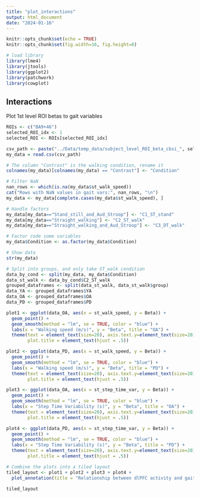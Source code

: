 ```yaml
---
title: "plot_interactions"
output: html_document
date: "2024-01-16"
---
```


```r
knitr::opts_chunk$set(echo = TRUE)
knitr::opts_chunk$set(fig.width=16, fig.height=8) 

# load library
library(lme4)
library(jtools)
library(ggplot2)
library(patchwork)
library(cowplot)


```

## Interactions

Plot 1st level ROI betas to gait variables

```r

ROIs <- c("BA9+46")
selected_ROI_idx <- 1
selected_ROI <- ROIs[selected_ROI_idx]

csv_path <- paste("../Data/temp_data/subject_level_ROI_beta_cbsi_", selected_ROI, "_ALL.csv", sep="")
my_data = read.csv(csv_path)

# The column "Contrast" is the walking condition, rename it
colnames(my_data)[colnames(my_data) == "Contrast"] <- "Condition"

# Filter NaN
nan_rows <- which(is.na(my_data$st_walk_speed))
cat("Rows with NaN values in gait vars:", nan_rows, "\n")
my_data <- my_data[complete.cases(my_data$st_walk_speed), ]

# Handle factors
my_data[my_data=="Stand_still_and_Aud_Stroop"] <- "C1_ST_stand"
my_data[my_data=="Straight_walking"] <- "C2_ST_walk"
my_data[my_data=="Straight_walking_and_Aud_Stroop"] <- "C3_DT_walk"

# Factor code some variables
my_data$Condition <- as.factor(my_data$Condition)

# Show data
str(my_data)

# Split into groups, and only take ST_walk condition
data_by_cond <- split(my_data, my_data$Condition)
data_st_walk <- data_by_cond$C2_ST_walk
grouped_dataframes <- split(data_st_walk, data_st_walk$group)
data_YA <- grouped_dataframes$YA
data_OA <- grouped_dataframes$OA
data_PD <- grouped_dataframes$PD

plot1 <- ggplot(data_OA, aes(x = st_walk_speed, y = Beta)) +
  geom_point() +
  geom_smooth(method = "lm", se = TRUE, color = "blue") +
  labs(x = "Walking speed (m/s)", y = "Beta", title = "OA") +
  theme(text = element_text(size=20), axis.text.y=element_text(size=20),
        plot.title = element_text(hjust = .5))

plot2 <- ggplot(data_PD, aes(x = st_walk_speed, y = Beta)) +
  geom_point() +
  geom_smooth(method = "lm", se = TRUE, color = "blue") +
  labs(x = "Walking speed (m/s)", y = "Beta", title = "PD") +
  theme(text = element_text(size=20), axis.text.y=element_text(size=20),
        plot.title = element_text(hjust = .5))

plot3 <- ggplot(data_OA, aes(x = st_step_time_var, y = Beta)) +
  geom_point() +
  geom_smooth(method = "lm", se = TRUE, color = "blue") +
  labs(x = "Step Time Variability (s)", y = "Beta", title = "OA") +
  theme(text = element_text(size=20), axis.text.y=element_text(size=20),
        plot.title = element_text(hjust = .5))

plot4 <- ggplot(data_PD, aes(x = st_step_time_var, y = Beta)) +
  geom_point() +
  geom_smooth(method = "lm", se = TRUE, color = "blue") +
  labs(x = "Step Time Variability (s)", y = "Beta", title = "PD") +
  theme(text = element_text(size=20), axis.text.y=element_text(size=20), 
        plot.title = element_text(hjust = .5))

# Combine the plots into a tiled layout
tiled_layout <- plot1 + plot2 + plot3 + plot4 + 
  plot_annotation(title = "Relationship between dlPFC activity and gait variables", theme = theme(plot.title = element_text(size = 30, hjust = .5)))

tiled_layout

```

